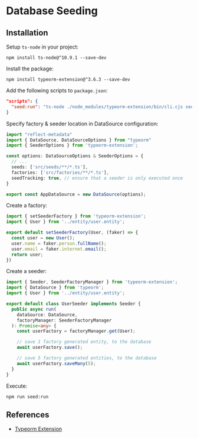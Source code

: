 # Database Seeding

## Installation

Setup `ts-node` in your project:
```shell npm2yarn
npm install ts-node@^10.9.1 --save-dev
```

Install the package:
```shell npm2yarn
npm install typeorm-extension@^3.6.3 --save-dev
```

Add the following scripts to `package.json`:
```json filename="package.json"
"scripts": {
  "seed:run": "ts-node ./node_modules/typeorm-extension/bin/cli.cjs seed:run",
}
```

Specify factory & seeder location in DataSource configuration:
```ts filename="data-source.ts"
import "reflect-metadata"
import { DataSource, DataSourceOptions } from "typeorm"
import { SeederOptions } from 'typeorm-extension';

const options: DataSourceOptions & SeederOptions = {
  // ...
  seeds: ['src/seeds/**/*.ts'],
  factories: ['src/factories/**/*.ts'],
  seedTracking: true, // ensure that a seeder is only executed once
}

export const AppDataSource = new DataSource(options);
```

Create a factory:
```ts filename="user.factory.ts"
import { setSeederFactory } from 'typeorm-extension';
import { User } from '../entity/user.entity';

export default setSeederFactory(User, (faker) => {
  const user = new User();
  user.name = faker.person.fullName();
  user.email = faker.internet.email();
  return user;
})
```

Create a seeder:
```ts filename="user.seeder.ts"
import { Seeder, SeederFactoryManager } from 'typeorm-extension';
import { DataSource } from 'typeorm';
import { User } from '../entity/user.entity';

export default class UserSeeder implements Seeder {
  public async run(
    dataSource: DataSource,
    factoryManager: SeederFactoryManager
  ): Promise<any> {
    const userFactory = factoryManager.get(User);

    // save 1 factory generated entity, to the database
    await userFactory.save();

    // save 5 factory generated entities, to the database
    await userFactory.saveMany(5);
  }
}
```


Execute:
```shell
npm run seed:run
```


## References

- [Typeorm Extension](https://www.npmjs.com/package/typeorm-extension)